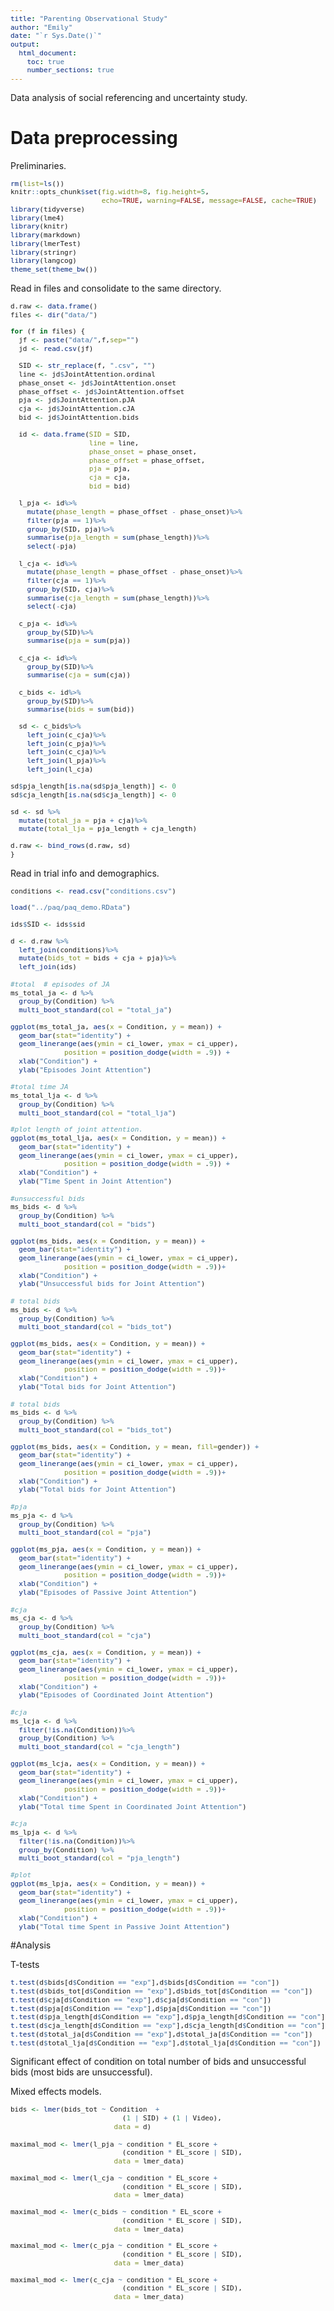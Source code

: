 ```yaml
---
title: "Parenting Observational Study"
author: "Emily"
date: "`r Sys.Date()`"
output: 
  html_document:
    toc: true
    number_sections: true
---
```


<style type="text/css">
body, td {
   font-size: 14px;
}
code {
  font-size: 11px;
}
pre {
  font-size: 11px;
}
</style>

Data analysis of social referencing and uncertainty study.

# Data preprocessing

Preliminaries.

```r
rm(list=ls())
knitr::opts_chunk$set(fig.width=8, fig.height=5, 
                      echo=TRUE, warning=FALSE, message=FALSE, cache=TRUE)
library(tidyverse)
library(lme4)
library(knitr)
library(markdown)
library(lmerTest)
library(stringr)
library(langcog)
theme_set(theme_bw())
```

Read in files and consolidate to the same directory. 

```r
d.raw <- data.frame()
files <- dir("data/")

for (f in files) {
  jf <- paste("data/",f,sep="")
  jd <- read.csv(jf)
  
  SID <- str_replace(f, ".csv", "")
  line <- jd$JointAttention.ordinal
  phase_onset <- jd$JointAttention.onset
  phase_offset <- jd$JointAttention.offset
  pja <- jd$JointAttention.pJA
  cja <- jd$JointAttention.cJA
  bid <- jd$JointAttention.bids
  
  id <- data.frame(SID = SID,
                   line = line,
                   phase_onset = phase_onset,
                   phase_offset = phase_offset, 
                   pja = pja,
                   cja = cja,
                   bid = bid)
  
  l_pja <- id%>%
    mutate(phase_length = phase_offset - phase_onset)%>%
    filter(pja == 1)%>%
    group_by(SID, pja)%>%
    summarise(pja_length = sum(phase_length))%>%
    select(-pja)
  
  l_cja <- id%>%
    mutate(phase_length = phase_offset - phase_onset)%>%
    filter(cja == 1)%>%
    group_by(SID, cja)%>%
    summarise(cja_length = sum(phase_length))%>%
    select(-cja)
    
  c_pja <- id%>%
    group_by(SID)%>%
    summarise(pja = sum(pja))
  
  c_cja <- id%>%
    group_by(SID)%>%
    summarise(cja = sum(cja)) 
  
  c_bids <- id%>%
    group_by(SID)%>%
    summarise(bids = sum(bid)) 

  sd <- c_bids%>%
    left_join(c_cja)%>%
    left_join(c_pja)%>%
    left_join(c_cja)%>%
    left_join(l_pja)%>%
    left_join(l_cja)
    
sd$pja_length[is.na(sd$pja_length)] <- 0
sd$cja_length[is.na(sd$cja_length)] <- 0

sd <- sd %>%
  mutate(total_ja = pja + cja)%>%
  mutate(total_lja = pja_length + cja_length)

d.raw <- bind_rows(d.raw, sd)
}
```

Read in trial info and demographics. 

```r
conditions <- read.csv("conditions.csv")

load("../paq/paq_demo.RData")

ids$SID <- ids$sid 

d <- d.raw %>%
  left_join(conditions)%>%
  mutate(bids_tot = bids + cja + pja)%>%
  left_join(ids)
```

```r
#total  # episodes of JA
ms_total_ja <- d %>%
  group_by(Condition) %>%
  multi_boot_standard(col = "total_ja") 

ggplot(ms_total_ja, aes(x = Condition, y = mean)) + 
  geom_bar(stat="identity") + 
  geom_linerange(aes(ymin = ci_lower, ymax = ci_upper), 
             position = position_dodge(width = .9)) +
  xlab("Condition") + 
  ylab("Episodes Joint Attention") 
```

```r
#total time JA
ms_total_lja <- d %>%
  group_by(Condition) %>%
  multi_boot_standard(col = "total_lja") 

#plot length of joint attention.
ggplot(ms_total_lja, aes(x = Condition, y = mean)) + 
  geom_bar(stat="identity") + 
  geom_linerange(aes(ymin = ci_lower, ymax = ci_upper), 
             position = position_dodge(width = .9)) +
  xlab("Condition") + 
  ylab("Time Spent in Joint Attention") 
```


```r
#unsuccessful bids
ms_bids <- d %>%
  group_by(Condition) %>%
  multi_boot_standard(col = "bids") 

ggplot(ms_bids, aes(x = Condition, y = mean)) + 
  geom_bar(stat="identity") + 
  geom_linerange(aes(ymin = ci_lower, ymax = ci_upper), 
             position = position_dodge(width = .9))+
  xlab("Condition") + 
  ylab("Unsuccessful bids for Joint Attention") 
```

```r
# total bids
ms_bids <- d %>%
  group_by(Condition) %>%
  multi_boot_standard(col = "bids_tot") 

ggplot(ms_bids, aes(x = Condition, y = mean)) + 
  geom_bar(stat="identity") + 
  geom_linerange(aes(ymin = ci_lower, ymax = ci_upper), 
             position = position_dodge(width = .9))+
  xlab("Condition") + 
  ylab("Total bids for Joint Attention") 
```

```r
# total bids
ms_bids <- d %>%
  group_by(Condition) %>%
  multi_boot_standard(col = "bids_tot") 

ggplot(ms_bids, aes(x = Condition, y = mean, fill=gender)) + 
  geom_bar(stat="identity") + 
  geom_linerange(aes(ymin = ci_lower, ymax = ci_upper), 
             position = position_dodge(width = .9))+
  xlab("Condition") + 
  ylab("Total bids for Joint Attention") 
```


```r
#pja
ms_pja <- d %>%
  group_by(Condition) %>%
  multi_boot_standard(col = "pja") 

ggplot(ms_pja, aes(x = Condition, y = mean)) + 
  geom_bar(stat="identity") + 
  geom_linerange(aes(ymin = ci_lower, ymax = ci_upper), 
             position = position_dodge(width = .9))+
  xlab("Condition") + 
  ylab("Episodes of Passive Joint Attention") 
```

```r
#cja
ms_cja <- d %>%
  group_by(Condition) %>%
  multi_boot_standard(col = "cja") 

ggplot(ms_cja, aes(x = Condition, y = mean)) + 
  geom_bar(stat="identity") + 
  geom_linerange(aes(ymin = ci_lower, ymax = ci_upper), 
             position = position_dodge(width = .9))+
  xlab("Condition") + 
  ylab("Episodes of Coordinated Joint Attention") 
```

```r
#cja
ms_lcja <- d %>%
  filter(!is.na(Condition))%>%
  group_by(Condition) %>%
  multi_boot_standard(col = "cja_length") 

ggplot(ms_lcja, aes(x = Condition, y = mean)) + 
  geom_bar(stat="identity") + 
  geom_linerange(aes(ymin = ci_lower, ymax = ci_upper), 
             position = position_dodge(width = .9))+
  xlab("Condition") + 
  ylab("Total time Spent in Coordinated Joint Attention") 
```

```r
#cja
ms_lpja <- d %>%
  filter(!is.na(Condition))%>%
  group_by(Condition) %>%
  multi_boot_standard(col = "pja_length") 

#plot 
ggplot(ms_lpja, aes(x = Condition, y = mean)) + 
  geom_bar(stat="identity") + 
  geom_linerange(aes(ymin = ci_lower, ymax = ci_upper), 
             position = position_dodge(width = .9))+
  xlab("Condition") + 
  ylab("Total time Spent in Passive Joint Attention") 
```

#Analysis

T-tests
```r
t.test(d$bids[d$Condition == "exp"],d$bids[d$Condition == "con"])
t.test(d$bids_tot[d$Condition == "exp"],d$bids_tot[d$Condition == "con"])
t.test(d$cja[d$Condition == "exp"],d$cja[d$Condition == "con"])
t.test(d$pja[d$Condition == "exp"],d$pja[d$Condition == "con"])
t.test(d$pja_length[d$Condition == "exp"],d$pja_length[d$Condition == "con"])
t.test(d$cja_length[d$Condition == "exp"],d$cja_length[d$Condition == "con"])
t.test(d$total_ja[d$Condition == "exp"],d$total_ja[d$Condition == "con"])
t.test(d$total_lja[d$Condition == "exp"],d$total_lja[d$Condition == "con"])
```

Significant effect of condition on total number of bids and unsuccessful bids (most bids are unsuccessful).

Mixed effects models.

```r
bids <- lmer(bids_tot ~ Condition  +
                           (1 | SID) + (1 | Video),
                         data = d)
```



```r
maximal_mod <- lmer(l_pja ~ condition * EL_score +
                           (condition * EL_score | SID), 
                         data = lmer_data)

maximal_mod <- lmer(l_cja ~ condition * EL_score +
                           (condition * EL_score | SID), 
                         data = lmer_data)

maximal_mod <- lmer(c_bids ~ condition * EL_score +
                           (condition * EL_score | SID), 
                         data = lmer_data)

maximal_mod <- lmer(c_pja ~ condition * EL_score +
                           (condition * EL_score | SID), 
                         data = lmer_data)

maximal_mod <- lmer(c_cja ~ condition * EL_score +
                           (condition * EL_score | SID), 
                         data = lmer_data)
```

